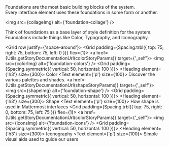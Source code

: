 



<Meta title="Foundations/Overview" />

<ThemeProvider />

<Title>Foundations</Title>

<Subtitle>
    Foundations are the most basic building blocks of the system. <br />
    Every interface element uses these foundations in some form or another.
</Subtitle>

<img src={collageImg} alt={'foundation-collage'} />

<Description>
    Think of foundations as a base layer of style definition for the system. Foundations include
    things like Color, Typography, and Iconography.
</Description>

<Grid row justify={'space-around'}>
    <Grid padding={Spacing.trbl({ top: 75, right: 75, bottom: 75, left: 0 })} flex={1}>
        <a href={Utils.getStoryDocumentationUrl(colorStoryParams)} target={'_self'}>
            <ShapeRoot border radius={4} elevation={0} elevationOnHover={2}>
                <Grid>
                    <img src={colorImg} alt={'foundation-colors'} />
                    <Grid padding={Spacing.symmetric({ vertical: 50, horizontal: 100 })}>
                        <Heading element={'h3'} size={300}>
                            Color
                        </Heading>
                        <Text element={'p'} size={100}>
                            Discover the various palettes and shades.
                        </Text>
                    </Grid>
                </Grid>
            </ShapeRoot>
        </a>
    </Grid>
    <Grid padding={Spacing.all(75)} flex={1}>
        <a href={Utils.getStoryDocumentationUrl(shapeStoryParams)} target={'_self'}>
            <ShapeRoot border radius={4} elevation={0} elevationOnHover={2}>
                <Grid>
                    <img src={shapeImg} alt={'foundation-shape'} />
                    <Grid padding={Spacing.symmetric({ vertical: 50, horizontal: 100 })}>
                        <Heading element={'h3'} size={300}>
                            Shape
                        </Heading>
                        <Text element={'p'} size={100}>
                            How shape is used in Mattermost interfaces
                        </Text>
                    </Grid>
                </Grid>
            </ShapeRoot>
        </a>
    </Grid>
    <Grid padding={Spacing.trbl({ top: 75, right: 0, bottom: 75, left: 75 })} flex={1}>
        <a href={Utils.getStoryDocumentationUrl(colorStoryParams)} target={'_self'}>
            <ShapeRoot border radius={4} elevation={0} elevationOnHover={2}>
                <Grid>
                    <img src={iconsImg} alt={'foundation-icons'} />
                    <Grid padding={Spacing.symmetric({ vertical: 50, horizontal: 100 })}>
                        <Heading element={'h3'} size={300}>
                            Iconography
                        </Heading>
                        <Text element={'p'} size={100}>
                            Simple visual aids used to guide our users
                        </Text>
                    </Grid>
                </Grid>
            </ShapeRoot>
        </a>
    </Grid>
</Grid>
